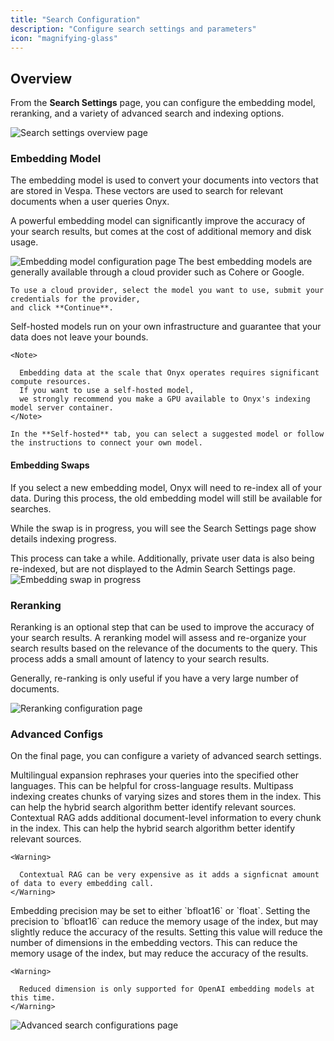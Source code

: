 ```yaml
---
title: "Search Configuration"
description: "Configure search settings and parameters"
icon: "magnifying-glass"
---
```


## Overview

From the **Search Settings** page, you can configure the embedding model, reranking,
and a variety of advanced search and indexing options.

<img className="rounded-image" src="/assets/admin/advanced_configs/search_settings.png" alt="Search settings overview page" />

### Embedding Model

The embedding model is used to convert your documents into vectors that are stored in Vespa.
These vectors are used to search for relevant documents when a user queries Onyx.

A powerful embedding model can significantly improve the accuracy of your search results,
but comes at the cost of additional memory and disk usage.

<img className="rounded-image" src="/assets/admin/advanced_configs/embedding_model.png" alt="Embedding model configuration page" />

<AccordionGroup>
  <Accordion title="Cloud Models" icon="cloud">
    The best embedding models are generally available through a cloud provider such as Cohere or Google.

    To use a cloud provider, select the model you want to use, submit your credentials for the provider,
    and click **Continue**.
  </Accordion>

  <Accordion title="Self-hosted Models" icon="server">
    Self-hosted models run on your own infrastructure and guarantee that your data does not leave your bounds.

    <Note>

      Embedding data at the scale that Onyx operates requires significant compute resources.
      If you want to use a self-hosted model,
      we strongly recommend you make a GPU available to Onyx's indexing model server container.
    </Note>

    In the **Self-hosted** tab, you can select a suggested model or follow the instructions to connect your own model.
  </Accordion>
</AccordionGroup>

#### Embedding Swaps

If you select a new embedding model, Onyx will need to re-index all of your data. During this process,
the old embedding model will still be available for searches.

While the swap is in progress, you will see the Search Settings page show details indexing progress.

<Tip>
  This process can take a while. Additionally, private user data is also being re-indexed,
  but are not displayed to the Admin Search Settings page.
</Tip>

<img className="rounded-image" src="/assets/admin/advanced_configs/embedding_swap.png" alt="Embedding swap in progress" />

### Reranking

Reranking is an optional step that can be used to improve the accuracy of your search results.
A reranking model will assess and re-organize your search results based on the relevance of the documents to the query.
This process adds a small amount of latency to your search results.

Generally, re-ranking is only useful if you have a very large number of documents.

<img className="rounded-image" src="/assets/admin/advanced_configs/reranking.png" alt="Reranking configuration page" />

### Advanced Configs

On the final page, you can configure a variety of advanced search settings.

<AccordionGroup>
  <Accordion title="Multilingual Expansion">
    Multilingual expansion rephrases your queries into the specified other languages.
    This can be helpful for cross-language results.
  </Accordion>

  <Accordion title="Multipass Indexing">
    Multipass indexing creates chunks of varying sizes and stores them in the index.
    This can help the hybrid search algorithm better identify relevant sources.
  </Accordion>

  <Accordion title="Contextual RAG">
    Contextual RAG adds additional document-level information to every chunk in the index.
    This can help the hybrid search algorithm better identify relevant sources.

    <Warning>

      Contextual RAG can be very expensive as it adds a signficnat amount of data to every embedding call.
    </Warning>
  </Accordion>

  <Accordion title="Embedding Precision">
    Embedding precision may be set to either `bfloat16` or `float`.
    Setting the precision to `bfloat16` can reduce the memory usage of the index,
    but may slightly reduce the accuracy of the results.
  </Accordion>

  <Accordion title="Reduced Dimension">
    Setting this value will reduce the number of dimensions in the embedding vectors.
    This can reduce the memory usage of the index, but may reduce the accuracy of the results.

    <Warning>

      Reduced dimension is only supported for OpenAI embedding models at this time.
    </Warning>
  </Accordion>
</AccordionGroup>

<img className="rounded-image" src="/assets/admin/advanced_configs/advanced_search_settings.png" alt="Advanced search configurations page" />
